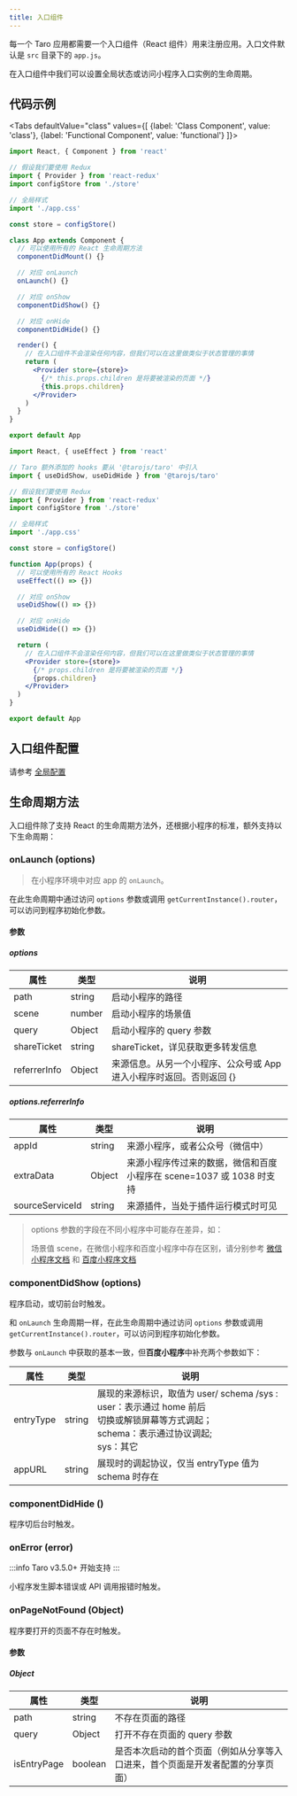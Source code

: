```yaml
---
title: 入口组件
---
```



每一个 Taro 应用都需要一个入口组件（React 组件）用来注册应用。入口文件默认是 `src` 目录下的 `app.js`。

在入口组件中我们可以设置全局状态或访问小程序入口实例的生命周期。

## 代码示例

<Tabs
  defaultValue="class"
  values={[
    {label: 'Class Component', value: 'class'},
    {label: 'Functional Component', value: 'functional'}
  ]}>
<TabItem value="class">

```jsx title="app.js"
import React, { Component } from 'react'

// 假设我们要使用 Redux
import { Provider } from 'react-redux'
import configStore from './store'

// 全局样式
import './app.css'

const store = configStore()

class App extends Component {
  // 可以使用所有的 React 生命周期方法
  componentDidMount() {}

  // 对应 onLaunch
  onLaunch() {}

  // 对应 onShow
  componentDidShow() {}

  // 对应 onHide
  componentDidHide() {}

  render() {
    // 在入口组件不会渲染任何内容，但我们可以在这里做类似于状态管理的事情
    return (
      <Provider store={store}>
        {/* this.props.children 是将要被渲染的页面 */}
        {this.props.children}
      </Provider>
    )
  }
}

export default App
```

</TabItem>

<TabItem value="functional">

```jsx title="app.js"
import React, { useEffect } from 'react'

// Taro 额外添加的 hooks 要从 '@tarojs/taro' 中引入
import { useDidShow, useDidHide } from '@tarojs/taro'

// 假设我们要使用 Redux
import { Provider } from 'react-redux'
import configStore from './store'

// 全局样式
import './app.css'

const store = configStore()

function App(props) {
  // 可以使用所有的 React Hooks
  useEffect(() => {})

  // 对应 onShow
  useDidShow(() => {})

  // 对应 onHide
  useDidHide(() => {})

  return (
    // 在入口组件不会渲染任何内容，但我们可以在这里做类似于状态管理的事情
    <Provider store={store}>
      {/* props.children 是将要被渲染的页面 */}
      {props.children}
    </Provider>
  )
}

export default App
```

</TabItem>
</Tabs>

## 入口组件配置

请参考 [全局配置](./app-config)

## 生命周期方法

入口组件除了支持 React 的生命周期方法外，还根据小程序的标准，额外支持以下生命周期：

### onLaunch (options)

> 在小程序环境中对应 app 的 `onLaunch`。

在此生命周期中通过访问 `options` 参数或调用 `getCurrentInstance().router`，可以访问到程序初始化参数。

#### 参数

##### options

| 属性         | 类型   | 说明                                                                 |
| ------------ | ------ | -------------------------------------------------------------------- |
| path         | string | 启动小程序的路径                                                     |
| scene        | number | 启动小程序的场景值                                                   |
| query        | Object | 启动小程序的 query 参数                                              |
| shareTicket  | string | shareTicket，详见获取更多转发信息                                    |
| referrerInfo | Object | 来源信息。从另一个小程序、公众号或 App 进入小程序时返回。否则返回 {} |

##### options.referrerInfo

| 属性            | 类型   | 说明                                                                 |
| --------------- | ------ | -------------------------------------------------------------------- |
| appId           | string | 来源小程序，或者公众号（微信中）                                     |
| extraData       | Object | 来源小程序传过来的数据，微信和百度小程序在 scene=1037 或 1038 时支持 |
| sourceServiceId | string | 来源插件，当处于插件运行模式时可见                                   |

> options 参数的字段在不同小程序中可能存在差异，如：
>
> 场景值 scene，在微信小程序和百度小程序中存在区别，请分别参考 [微信小程序文档](https://developers.weixin.qq.com/miniprogram/dev/framework/app-service/scene.html) 和 [百度小程序文档](https://smartprogram.baidu.com/docs/data/scene/)

### componentDidShow (options)

程序启动，或切前台时触发。

和 `onLaunch` 生命周期一样，在此生命周期中通过访问 `options` 参数或调用 `getCurrentInstance().router`，可以访问到程序初始化参数。

参数与 `onLaunch` 中获取的基本一致，但**百度小程序**中补充两个参数如下：

| 属性      | 类型   | 说明                                                                                                                                                 |
| --------- | ------ | ---------------------------------------------------------------------------------------------------------------------------------------------------- |
| entryType | string | 展现的来源标识，取值为 user/ schema /sys :<br />user：表示通过 home 前后<br/>切换或解锁屏幕等方式调起；<br/>schema：表示通过协议调起;<br />sys：其它 |
| appURL    | string | 展现时的调起协议，仅当 entryType 值为 schema 时存在                                                                                                  |

### componentDidHide ()

程序切后台时触发。

### onError (error)

:::info
Taro v3.5.0+ 开始支持
:::

小程序发生脚本错误或 API 调用报错时触发。

### onPageNotFound (Object)

程序要打开的页面不存在时触发。

#### 参数

##### Object

| 属性        | 类型    | 说明                                                                           |
| ----------- | ------- | ------------------------------------------------------------------------------ |
| path        | string  | 不存在页面的路径                                                               |
| query       | Object  | 打开不存在页面的 query 参数                                                    |
| isEntryPage | boolean | 是否本次启动的首个页面（例如从分享等入口进来，首个页面是开发者配置的分享页面） |
